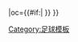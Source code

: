 {{fb team |t=狼隊 |tan=伍尔弗汉普顿流浪足球俱乐部 |tc=ENG |abb={{#if:{{{abb|}}}|WOL{{0}}}} |oc={{#if:{{{oc|}}}|{{{oc}}} }} }}<!-- --><noinclude>[[Category:足球模板]]</noinclude>